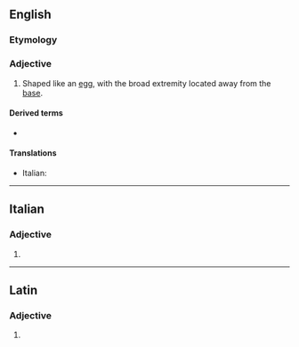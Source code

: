 ==English==

===Etymology===
{{prefix|en|ob|ovate}}

===Adjective===
{{en-adj}}

# {{lb|en|botany|mycology}} Shaped like an [[egg]], with the broad extremity located away from the [[base]].

====Derived terms====
* {{l|en|obovately}}

====Translations====
{{trans-top|shaped like an egg}}
* Italian: {{t+|it|obovato}}
{{trans-mid}}
{{trans-bottom}}

----

==Italian==

===Adjective===
{{head|it|adjective form}}

# {{feminine plural of|obovato|lang=it}}

----

==Latin==

===Adjective===
{{la-adj-form|obovāte}}

# {{inflection of|obovātus||voc|m|s|lang=la}}